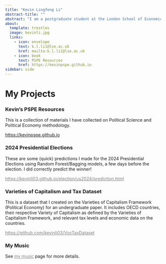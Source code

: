 ```yaml
---
title: "Kevin Lingfeng Li"
abstract-title: ""
abstract: "I am a postgraduate student at the London School of Economics, interested in applied econometrics, political economy, and development economics. I am an intern at the United Nations Development Programme."
about:
  template: trestles
  image: kevinli.jpg
  links:
    - icon: envelope
      text: k.l.li1@lse.ac.uk
      href: mailto:k.l.li1@lse.ac.uk
    - icon: book
      text: PSPE Resources
      href: https://kevinpspe.github.io
sidebar: side
---
```


# My Projects

### Kevin's PSPE Resources

This is a collection of materials I have collected on Political Science and Political Economy methodology.

<https://kevinpspe.github.io>

### 2024 Presidential Elections

These are some (quick) predictions I made for the 2024 Presidential Elections using Random Forest/Bagging models, a few days before the election. I did correctly predict the winner!

[https://kevinli03.github.io/election/us2024/prediction.html](https://kevinli03.github.io/election/us2024/prediction.html){.uri style="color: gray;"}

### Varieties of Capitalism and Tax Dataset

This is a dataset that I created on the Varieties of Capitalism Framework (Political Economy) for an undergraduate paper. It includes OECD countries, their respective Variety of Capitalism as defined by the Varieties of Capitalism Framework, and relevant tax levels and economic data on the countries.

[https://github.com/kevinli03/VocTaxDataset](https://github.com/kevinli03/VocTaxDataset){.uri style="color: gray;"}

### My Music

See [my music](music.qmd){style="color: gray;"} page for more details.
